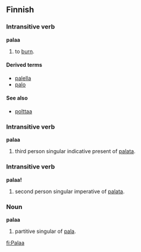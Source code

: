 ==Finnish==

===Intransitive verb===
'''palaa'''

# to [[burn]].

====Derived terms====
*[[palella]]
*[[palo]]

====See also====
*[[polttaa]]

===Intransitive verb===
'''palaa'''

# third person singular indicative present of [[palata]].

===Intransitive verb===
'''palaa!'''

# second person singular imperative of [[palata]].

===Noun===
'''palaa'''

# partitive singular of [[pala]].

[[fi:Palaa]]